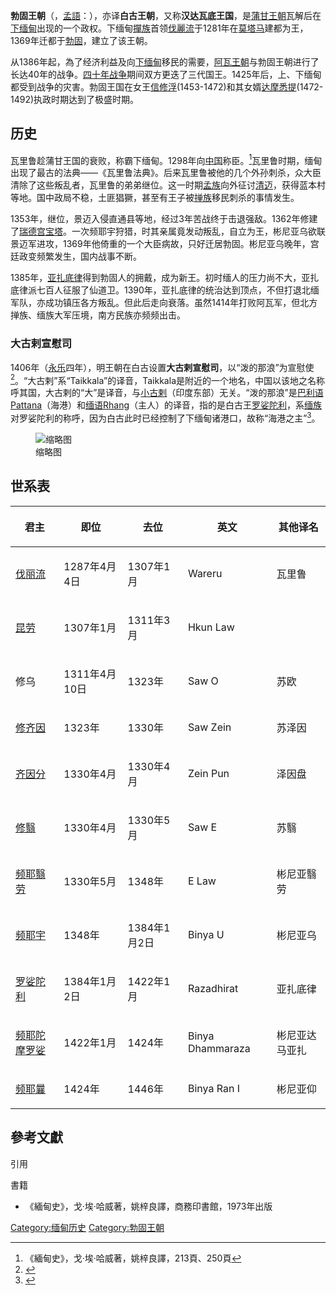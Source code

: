 {{Refimprove|time=2018-09-26T06:43:04+00:00}}
{{Infobox country
|native_name       = {{Script/shn-Mymr|ဟံသာဝတီ နေပြည်တော်}}
|conventional_long_name = 漢達瓦底勃固王國
|common_name       = 漢達瓦底王國
|era               = 
|status            = 王國
|event_pre         = {{nowrap|推翻蒲甘王國的總督}}
|date_pre          = {{nowrap|約1285年1月}}
|event_start       = {{nowrap|自蒲甘王國獨立}}
|year_start        = 1287年
|date_start        = 1月30日
|event_end         = {{nowrap|第二次勃固陷落}}
|year_end          = 1552年
|date_end          = 3月12日
|event1            = [[素可泰王國|素可泰王國]]的附庸
|date_event1       = 1287–1298, 1307–1317, 1330
|event2            = [[四十年戰爭|四十年戰爭]]
|date_event2       = 1385–1424
|event3            = 黃金時期
|date_event3       = 1426–1534
|event4            = {{link-en|東吁–漢達瓦底戰爭 (1534–1541)|Taungoo–Hanthawaddy War (1534–41)|與東吁的戰爭}}
|date_event4       = 1534–1541
|event_post        = 
|date_post         = 
|p1                = 蒲甘王朝
|flag_p1           =
|s1                = 東吁王朝
|flag_s1           =
|image_flag        = Golden Hintar flag of Burma.svg
|flag              = 
|flag_type         = 
|image_coat        =
|image_map       =Map-of-southeast-asia 1400 CE.png
|image_map_caption = 漢達瓦底王國（圖中標為Hanthawaddy Begu。1450年時頃）
|symbol            =
|symbol_type       =
|capital           = [[八都馬|八都馬]] (1287–1364) <br/> {{link-en|棠溫|Donwun}} (1364–1369) <br/> [[勃固|勃固]] (1369–1538, 1550–1552)
|common_languages  = [[孟語|孟語]]
|religion          = [[上座部佛教|上座部佛教]]
|government_type   = 君主
|leader1           = [[伐麗流|伐麗流]]
|year_leader1      = 1287–1307
|leader2           = [[亞扎底律|亞扎底律]]
|year_leader2      = 1384–1421
|leader3           = [[信紹布|信紹布]]
|year_leader3      = 1454–1471
|leader4           = {{link-en|達馬塞底|Dhammazedi}}
|year_leader4      = 1471–1492
|leader5           = {{link-en|彬尼亞仰二世|Binnya Ran II}}
|year_leader5      = 1492–1526
|currency          =
|legislature       =
}}
{{緬甸歷史}}
'''勃固王朝'''（{{lang-my|ဟံသာဝတီ ပဲခူး တိုင်းပြည်}}，[[孟語|孟語]]：{{lang|mnw|{{Script/shn-Mymr|ဟံသာဝတဳ}}}}），亦译'''白古王朝'''，又称'''汉达瓦底王国'''，是[[蒲甘王朝|蒲甘王朝]]瓦解后在[[下缅甸|下缅甸]]出现的一个政权。下缅甸[[撣族|撣族]]首领[[伐麗流|伐麗流]]于1281年在[[莫塔马|莫塔马]]建都为王，1369年迁都于[[勃固|勃固]]，建立了该王朝。

从1386年起，為了经济利益及向[[下缅甸|下缅甸]]移民的需要，[[阿瓦王朝|阿瓦王朝]]与勃固王朝进行了长达40年的战争。[[四十年战争|四十年战争]]期间双方更迭了三代国王。1425年后，上、下缅甸都受到战争的灾害。勃固王国在女王[[信修浮|信修浮]](1453-1472)和其女婿[[达摩悉提|达摩悉提]](1472-1492)执政时期达到了极盛时期。

==历史==
瓦里鲁趁蒲甘王国的衰败，称霸下缅甸。1298年向[[中国|中国]]称臣。<ref>《緬甸史》，戈·埃·哈威著，姚梓良譯，213頁、250頁</ref>瓦里鲁时期，缅甸出现了最古的法典——《瓦里鲁法典》。后来瓦里鲁被他的几个外孙刺杀，众大臣清除了这些叛乱者，瓦里鲁的弟弟继位。这一时期[[孟族|孟族]]向外征讨[[清迈|清迈]]，获得蓝本村等地。国中政局不稳，土匪猖獗，甚至有王子被[[掸族|掸族]]移民刺杀的事情发生。

1353年，{{Link-en|彬尼亞烏|Binnya U}}继位，景迈入侵直通县等地，经过3年苦战终于击退强敌。1362年修建了[[瑞德宫宝塔|瑞德宫宝塔]]。一次频耶宇狩猎，时其亲属竟发动叛乱，自立为王，彬尼亚乌欲联景迈军进攻，1369年他倚重的一个大臣病故，只好迁居勃固。彬尼亚乌晚年，宫廷政变频繁发生，国内战事不断。

1385年，[[罗娑陀利|亚扎底律]]得到勃固人的拥戴，成为新王。初时缅人的压力尚不大，亚扎底律派七百人征服了仙道卫。1390年，亚扎底律的统治达到顶点，不但打退北缅军队，亦成功镇压各方叛乱。但此后走向衰落。虽然1414年打败阿瓦军，但北方掸族、缅族大军压境，南方民族亦频频出击。

===大古剌宣慰司===

1406年（[[永乐_(明朝)|永乐]]四年），明王朝在白古设置'''大古剌宣慰司'''，以“泼的那浪”为宣慰使<ref>{{cite book |author= |title=大明太宗文皇帝实录卷之五十五 |quote=（永乐四年六月壬午）大古剌等处土酋泼的那浪所遣使臣选马撒等言其邻境有七曰大古剌小古剌底马撒茶山底板孟伦八家塔皆在西南极边自昔不通中国今天朝遣官宣布恩命人民皆愿内属乞设官统理仍招谕旁近未附之从之以大古剌底马撒二处地广各置宣慰使司小古剌茶山底板孟伦八家塔各置长官司以泼的那浪为大古剌宣慰使腊罔帕为底马撒宣慰使拜张早张看伽立昧刀罕替刀轻罕为小古剌等长官使长官俱给诰即敕符金字红牌遣给事中周让等赍敕往赐之仍各赐钞币有差 }}</ref>。“大古剌”系“Taikkala”的译音，Taikkala是{{le|直通|Thaton}}附近的一个地名，中国以该地之名称呼其国，大古剌的“大”是译音，与[[小古剌长官司|小古剌]]（印度东部）无关。“泼的那浪”是[[巴利语|巴利语]]Pattana（海港）和[[缅语|缅语]]Rhang（主人）的译音，指的是白古王[[亚扎底律|罗娑陀利]]，系{{le|东吁|Taungoo}}[[缅族|缅族]]对罗娑陀利的称呼，因为白古此时已经控制了下缅甸诸港口，故称“海港之主”<ref>{{cite journal |author=[[陈孺性|陈孺性]] |title=关于“大古剌”、“小古剌”与“底马撒”的考释 |journal=东南亚 |issn=1000-7970 |date=1993 |issue=2 |page=23-28 }}</ref>。

[[File:孟国.jpg|缩略图]]

==世系表==
{| class="wikitable"
|-
! 君主 !! 即位 !! 去位 !!英文 !!其他译名
|-
| [[伐丽流|伐丽流]] || 1287年4月4日 || 1307年1月 || Wareru ||瓦里鲁
|-
| [[昆劳|昆劳]] || 1307年1月 || 1311年3月 ||Hkun Law ||
|-
| 修乌 || 1311年4月10日 ||1323年  ||Saw O ||苏欧
|-
| [[修齐因|修齐因]] || 1323年 || 1330年 || Saw Zein ||苏泽因 
|-
| [[齐因分|齐因分]] || 1330年4月 || 1330年4月 ||Zein Pun ||泽因盘
|-
| [[修翳|修翳]] || 1330年4月 || 1330年5月 || Saw E ||苏翳
|-
| [[频耶翳劳|频耶翳劳]] || 1330年5月 || 1348年 || E Law ||彬尼亚翳劳
|-
| [[频耶宇|频耶宇]] || 1348年 || 1384年1月2日 || Binya U ||彬尼亚乌
|-
| [[罗娑陀利|罗娑陀利]] || 1384年1月2日 || 1422年1月 ||Razadhirat ||亚扎底律
|-
| [[频耶陀摩罗娑|频耶陀摩罗娑]] || 1422年1月 || 1424年 || Binya Dhammaraza ||彬尼亚达马亚扎
|-
| [[频耶曩|频耶曩]] || 1424年 || 1446年 || Binya Ran I||彬尼亚仰
|}

==參考文獻==
;引用
{{reflist}}
;書籍
*《緬甸史》，戈·埃·哈威著，姚梓良譯，商務印書館，1973年出版

{{云南土司}}

[[Category:缅甸历史|Category:缅甸历史]]
[[Category:勃固王朝|Category:勃固王朝]]